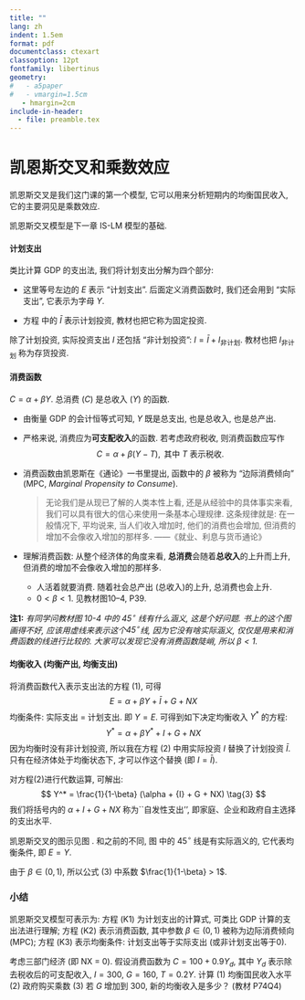 ```yaml
---
title: ""
lang: zh
indent: 1.5em
format: pdf
documentclass: ctexart
classoption: 12pt
fontfamily: libertinus
geometry:
#   - a5paper
#   - vmargin=1.5cm
   - hmargin=2cm
include-in-header:
  - file: preamble.tex 
---
```


# 凯恩斯交叉和乘数效应

凯恩斯交叉是我们这门课的第一个模型, 它可以用来分析短期内的均衡国民收入, 它的主要洞见是乘数效应.

凯恩斯交叉模型是下一章 IS-LM 模型的基础.

#### 计划支出

类比计算 GDP 的支出法, 我们将计划支出分解为四个部分: 
\begin{equation}
  E = C + \bar{I} + G + NX 
  \label{eq:planned}  
\end{equation}

- 这里等号左边的 $E$ 表示 "计划支出". 后面定义消费函数时, 我们还会用到 "实际支出", 它表示为字母 $Y$. 

- 方程 \eqref{eq:planned} 中的 $\bar{I}$ 表示计划投资, 教材也把它称为固定投资. 

除了计划投资, 实际投资支出 $I$ 还包括 "非计划投资":
$I = \bar{I} + I_{\text{非计划}}$.
教材也把 $I_{\text{非计划}}$ 称为存货投资. 

#### 消费函数

$C = \alpha + \beta  Y$. 总消费 ($C$) 是总收入 ($Y$) 的函数.



-  由衡量 GDP 的会计恒等式可知, $Y$ 既是总支出, 也是总收入, 也是总产出.

-  严格来说, 消费应为**可支配收入**的函数. 若考虑政府税收, 则消费函数应写作
$$
C = \alpha + \beta  (Y-T),  \text{ 其中 $T$ 表示税收. }
$$

-  消费函数由凯恩斯在《通论》一书里提出, 函数中的 $\beta$ 被称为
"边际消费倾向" (MPC, *Marginal Propensity to Consume*).

   > 无论我们是从现已了解的人类本性上看, 还是从经验中的具体事实来看, 我们可以具有很大的信心来使用一条基本心理规律. 这条规律就是: 在一般情况下, 平均说来, 当人们收入增加时, 他们的消费也会增加, 但消费的增加不会像收入增加的那样多. ——《就业、利息与货币通论》
  
- 理解消费函数: 从整个经济体的角度来看, **总消费**会随着**总收入**的上升而上升, 但消费的增加不会像收入增加的那样多.

  - 人活着就要消费. 随着社会总产出 (总收入)的上升, 总消费也会上升. 
  - $0<\beta<1$. 见教材图10--4, P39.

\noindent
**注1:** *有同学问教材图 10-4 中的 $45^\circ$ 线有什么涵义, 这是个好问题. 书上的这个图画得不好, 应该用虚线来表示这个$45^\circ$线, 因为它没有啥实际涵义, 仅仅是用来和消费函数的线进行比较的. 
大家可以发现它没有消费函数陡峭, 所以 $\beta < 1$.*

#### 均衡收入 (均衡产出, 均衡支出)

将消费函数代入表示支出法的方程  (1),  可得
$$
E = \alpha + \beta Y + \bar{I} + G + NX
$$
均衡条件: 实际支出 = 计划支出. 即 $Y=E$. 可得到如下决定均衡收入 $Y^*$
的方程: 
$$
Y^* = \alpha + \beta Y^* + {I} + G + NX \tag{2}
$$
因为均衡时没有非计划投资, 所以我在方程 (2) 中用实际投资 $I$ 替换了计划投资 $\bar{I}$. 只有在经济体处于均衡状态下, 才可以作这个替换 (即 $I = \bar{I}$).

对方程(2)进行代数运算, 可解出:
$$
Y^* = \frac{1}{1-\beta}  (\alpha + {I} + G + NX) \tag{3}
$$
我们将括号内的 $\alpha + I + G + NX$
称为``自发性支出'', 即家庭、企业和政府自主选择的支出水平. 

凯恩斯交叉的图示见图 \ref{fig:cross}. 和之前的\textbf{注1}不同,
图 \ref{fig:cross} 中的 $45^\circ$ 线是有实际涵义的,
   \footnote{细心的同学会发现, 教材 P35 的凯恩斯交叉图里, 计划支出写的是 $E = C + I$ 而非 $C + \bar{I}$. 这里教材是错的.
   不仅如此, 教材里对计划支出 $E$ 的阐述也有许多小错. 编者要么并没有理解凯恩斯交叉模型, 要么是故意留下这些错误, 以待认真的同学发现$\,$ :)}
它代表均衡条件, 即 $E=Y$.

\begin{figure}[H]
\centering
\begin{tikzpicture}
\tikzstyle{every node}=[font=\footnotesize] 
\coordinate  (A) at  (4, 0);
\coordinate  (B) at  (0, 4);
\coordinate  (eq) at  (2, 2);

\draw [<->]  (0, 5) --  (0, 0) --  (5, 0); % 坐标轴
\node [below] at  (4.5, 0) {$Y$ (实际支出)};
\node [left] at  (0, 5) {$E$};
\node [left] at  (0, 4.5) { (计划支出)};

\draw  (0, 0) --  (4, 4); % 均衡线
\draw  (0, 1) --  (2, 2) --  (4, 3); % 计划支出线
\node [below right] at  (4, 3) {$E = C + \bar{I} + G + NX$};
\node [right] at  (4, 4) {$Y = E$};

\draw[dashed]  (2, 0) --  (eq) --  (0, 2);
\node [below right] at  (eq) { \footnotesize 均衡};
\draw [fill]  (eq) circle [radius=0.03];

\draw  (0.2, 0.2) to [out =-45 , in=90]  (0.3, 0) ;
\node [above right] at  (0.3, 0) { \footnotesize $45^\circ$};

\end{tikzpicture}
\caption{凯恩斯交叉图(Keynesian Cross Diagram)}
\label{fig:cross}
\end{figure}


\paragraph{乘数效应}   由于 $\beta \in  (0, 1)$,  所以公式  (3) 中系数 $\frac{1}{1-\beta} > 1$.
\begin{itemize}
  \item
    推论: 自发性消费 $\alpha$,  自发性投资 $I$,  政府购买 $G$ 或净出口 \textit{NX}
    中任意一项增加一个单位, 经济产出会扩张到之前的 ``$1/ (1-\beta)$ 倍'',%
        \footnote{按照标准的中文说法, 应该是产出会扩张到之前的 ``$1/ (1-\beta)$ 倍'', 
             或产出``会扩张$1/ (1-\beta) - 1$ 倍''. 
             但经济学家的语文普遍都不好, 很多书籍在描述乘数效应时,
             会直接说成``产出扩张 $1/ (1-\beta)$ 倍''. 大家清楚它表达的意思就好.} 
    这个倍数大于1. 
  \item
    这就是凯恩斯理论中的乘数效应  (multiplier effect):
    自发性支出的扩张会成倍地增加总产出. 这个倍数 $1/ (1-\beta)$
    被称为(自发性)支出乘数.

  \item
    \textit{乘数效应背后的经济学逻辑 (级数解释):} 大萧条时期, 若张三早上愿意多吃一碗 3
    元的米粉, 则社会的``自发性支出''增加 3 元, GDP
    增加了3元. 同时, 米粉店老板李四收入多了 3
    元, 根据线性消费函数的假设, 她的消费会增加 $3\beta$, 
    如找王五买了价值 $3 \beta$ 的奶茶. 同时, 王五的收入又多了
    $3 \beta$, 他会找赵六买$3 \beta^2$的饮料 \dots
    这些新增的消费是一个无穷序列, 把它们加总后得到 $3 + 3 \beta + 3 \beta^2 + ... = 3/ (1-\beta)$.
    这个结果等于 3 乘上 multiplier.
  \end{itemize}

### 小结

凯恩斯交叉模型可表示为:
\begin{equation*}
\begin{cases}
E = C + \bar{I} + G + NX  &\text{(K1)} \\
C = \alpha + \beta Y &\text{(K2)}  \\
E =Y  &\text{(K3)}
\end{cases}  
\end{equation*}
方程 (K1) 为计划支出的计算式, 可类比 GDP 计算的支出法进行理解;
方程 (K2) 表示消费函数, 其中参数 $\beta \in (0,1)$ 被称为边际消费倾向 (MPC);
方程 (K3) 表示均衡条件: 计划支出等于实际支出 (或非计划支出等于0).

\begin{itemize}
\item 
  内生变量: $E$, $Y$, $C$.
\item 
  外生变量: 计划投资 $\bar{I}$, 政府购买 $G$, 净出口 $NX$, 自发性支出 $\alpha$, 边际消费倾向 $\beta$.  
\end{itemize}


\paragraph{练习} 考虑三部门经济  (即 NX = 0).
假设消费函数为 $C = 100 + 0.9 Y_d$, 其中 $Y_d$ 表示除去税收后的可支配收入, $I=300$, $G=160$, $T=0.2Y$.
计算 (1) 均衡国民收入水平 (2) 政府购买乘数  (3) 若 $G$ 增加到 300, 新的均衡收入是多少？  \hfill  (教材 P74Q4)

\bigskip

\paragraph{乘数效应的应用: 用``凯恩斯交叉模型''来分析财政政策}

\begin{enumerate}
\def\labelenumi{\arabic{enumi}.}
\item
  政府购买乘数: 政府增加1单位开支, 会通过乘数效应带来大于1单位的经济总产出的扩张. 因此, 政府应该在经济衰退时, 用扩张性的财政政策来管理总需求(即增大 G). 
  
  图 2: $G$ 上升 $\Rightarrow$ 计划支出线上移 $\Rightarrow$ 总产出扩张 $1/ (1-\beta)$ 倍

\begin{figure}[H]
\centering
\begin{minipage}{.55\textwidth}
  \includegraphics[width=.9\linewidth]{../fig/ch10-1.jpeg}
%    \caption{政府购买乘数}

\end{minipage}%
\begin{minipage}{.4\textwidth}
  \begin{itemize}
  \item 
    图2:  政府购买乘数
  \item 
    政府购买增加1单位, 即自发性支出增加1单位. 
  \item
    政府购买乘数: $\frac{1}{1-\beta}$, 等于(自发性)支出乘数
  \end{itemize}
\end{minipage}
\end{figure}

\item
  税收乘数: 税收减少 $\Delta T$,  则消费支出上升 $\beta \Delta T$, 
  再乘上(自发性)支出乘数, 可知均衡产出上升 $\frac{\beta}{1- \beta} \Delta T $.
  
  图 3: $T$ 下降 $\Rightarrow$ 计划支出线上移 $\Rightarrow$ 总产出扩张 $\beta/ (1-\beta)$ 倍
\begin{figure}[H]
\centering
\begin{minipage}{.55\textwidth}
  \includegraphics[width=.9\linewidth]{../fig/ch10-2.jpg}
%    \caption{税收乘数}
\end{minipage}%
\begin{minipage}{.4\textwidth}

  \begin{itemize}
  \item 
    图3: 税收乘数
  \item 
    税收下降1单位, 自发性支出提高 $\beta$ 单位.  ($C$ 提高)
  \item 
    因此, 税收乘数是支出性乘数的 $-\beta$ 倍,  即 $- \frac{\beta}{1- \beta}$.
  \item 注意税收乘数里的负号. \\ 税收下降 $\Rightarrow$ 均衡产出上升 
  \end{itemize}
\end{minipage}
\end{figure}
\item 
  平衡预算乘数: 同时增加等量的税收$T$和政府购买$G$.
  \begin{itemize}
    \item   
    政府购买增加1单位, 使均衡产出上升 $1/ (1-\beta)$；税收增加1单位, 使均衡产出下降 $\beta/ (1-\beta)$.
    两者相减, 总产出增加1单位. 故平衡预算乘数等于1.
    \item
    平衡预算乘数 = 政府购买乘数 + 税收乘数
  \end{itemize}
\end{enumerate}

